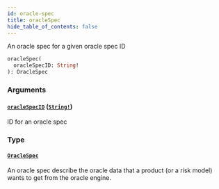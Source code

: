 ```yaml
---
id: oracle-spec
title: oracleSpec
hide_table_of_contents: false
---
```



An oracle spec for a given oracle spec ID

```graphql
oracleSpec(
  oracleSpecID: String!
): OracleSpec
```


### Arguments

#### [`oracleSpecID`](#) ([`String!`](/mainnet/api/graphql/scalars/string))

ID for an oracle spec


### Type

#### [`OracleSpec`](/mainnet/api/graphql/objects/oracle-spec)

An oracle spec describe the oracle data that a product (or a risk model)
wants to get from the oracle engine.




